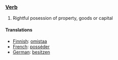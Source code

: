 ===[[Verb]]===
#Rightful posession of property, goods or capital

====Translations====
*[[Finnish]]: [[omistaa]]
*[[French]]: [[posséder]]
*[[German]]: [[besitzen]]